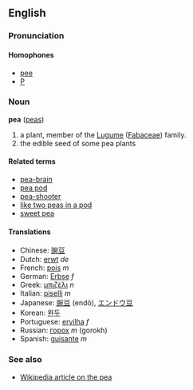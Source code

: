 ==English==
===Pronunciation===

====Homophones====
*[[pee]]
*[[P]]

===Noun===
'''pea''' ([[peas]])

#a plant, member of the [[Lugume]] ([[Fabaceae]]) family.
#the edible seed of some pea plants

====Related terms====
*[[pea-brain]]
*[[pea pod]]
*[[pea-shooter]]
*[[like two peas in a pod]]
*[[sweet pea]]

====Translations====
*Chinese: [[豌豆]]
*Dutch: [[erwt]] ''de''
*French: [[pois]] ''m''
*German: [[Erbse]] ''f''
*Greek: [[μπιζέλι]] ''n''
*Italian: [[piselli]] ''m''<!-- plural? -->
*Japanese: [[豌豆]] (endō), [[エンドウ豆]]<!-- why katakana? is it a foreign borrowing? is 豌 ateji and if so why is it also used in Chinese? -->
*Korean: [[완두]]
*Portuguese: [[ervilha]] ''f''
*Russian: [[горох]] ''m'' (gorokh)
*Spanish: [[guisante]] ''m''

===See also===
*[[w:pea|Wikipedia article on the pea]]